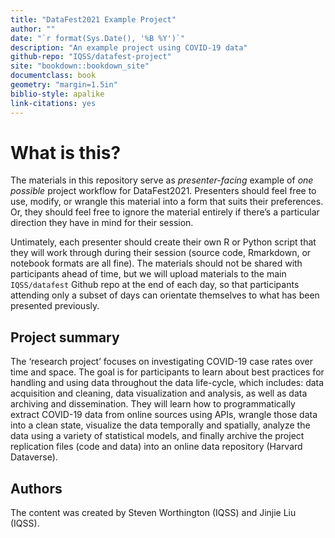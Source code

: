 ```yaml
---
title: "DataFest2021 Example Project"
author: ""
date: "`r format(Sys.Date(), '%B %Y')`"
description: "An example project using COVID-19 data"
github-repo: "IQSS/datafest-project"
site: "bookdown::bookdown_site"
documentclass: book
geometry: "margin=1.5in"
biblio-style: apalike
link-citations: yes
---
```


# What is this? {-}

The materials in this repository serve as *presenter-facing* example of *one possible* project workflow for DataFest2021. Presenters should feel free to use, modify, or wrangle this material into a form that suits their preferences. Or, they should feel free to ignore the material entirely if there's a particular direction they have in mind for their session. 

Untimately, each presenter should create their own R or Python script that they will work through during their session (source code, Rmarkdown, or notebook formats are all fine). The materials should not be shared with participants ahead of time, but we will upload materials to the main `IQSS/datafest` Github repo at the end of each day, so that participants attending only a subset of days can orientate themselves to what has been presented previously.

## Project summary {-}

The 'research project' focuses on investigating COVID-19 case rates over time and space. The goal is for participants to learn about best practices for handling and using data throughout the data life-cycle, which includes: data acquisition and cleaning, data visualization and analysis, as well as data archiving and dissemination. They will learn how to programmatically extract COVID-19 data from online sources using APIs, wrangle those data into a clean state, visualize the data temporally and spatially, analyze the data using a variety of statistical models, and finally archive the project replication files (code and data) into an online data repository (Harvard Dataverse).

## Authors {-}

The content was created by Steven Worthington (IQSS) and Jinjie Liu (IQSS).
